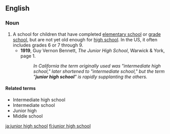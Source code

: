 ==English==
{{wikipedia}}

===Noun===
{{en-noun}}

# A school for children that have completed [[elementary school]] or [[grade school]], but are not yet old enough for [[high school]]. In the US, it often includes grades 6 or 7 through 9.
#* '''1919''', Guy Vernon Bennett, ''The Junior High School'', Warwick & York, page 1.
#*:''In California the term originally used was "intermediate high school," later shortened to "intermediate school," but the term "'''junior high school'''" is rapidly supplanting the others. ''

====Related terms====
* Intermediate high school
* Intermediate school
* Junior high
* Middle school

[[ja:junior high school]]
[[fi:junior high school]]